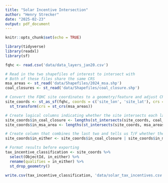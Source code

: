 ---
title: "Solar Incentive Intersection"
author: "Henry Strecker"
date: "2025-02-23"
output: pdf_document
---

```{r setup, include=FALSE}
knitr::opts_chunk$set(echo = TRUE)

library(tidyverse)
library(readxl)
library(sf)
```

```{r, message=FALSE}
fqhc <- read.csv('data/data_layers_jan20.csv')

# Read in the two shapefiles of interest to intersect with
# Both of these files share the same CRS
msa_areas <- st_read('data/Shapefiles/2024_msa.shp')
coal_closures <- st_read('data/Shapefiles/coal_closure.shp')

# Convert the FQHC site coordinates to a geometry/feature and adjust CRS to match with the shapefiles above
site_coords <- st_as_sf(fqhc, coords = c('site_lon', 'site_lat'), crs = 4326) %>%
  st_transform(crs = st_crs(msa_areas))

# Create logical columns indicating whether the site intersects each layer
site_coords$in_coal_closure <- lengths(st_intersects(site_coords, coal_closures)) > 0
site_coords$in_msa_area <- lengths(st_intersects(site_coords, msa_areas)) > 0

# Create column that combines the last two and tells us T/F whether the site qualifies for extra incentive
site_coords$in_either <- site_coords$in_coal_closure | site_coords$in_msa_area

# Format results before exporting
tax_incentive_classification <- site_coords %>%
  select(ObjectId, in_either) %>%
  rename(qualifies = in_either) %>%
  st_drop_geometry()

write.csv(tax_incentive_classification, 'data/solar_tax_incentives.csv')

```

